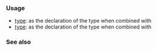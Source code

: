 {{cpp/keyword/title|{{tt|char}}}}
{{cpp/keyword/navbar}}

===Usage===
* [[cpp/language/types#Character types|{{tt|signed char}} type]]: as the declaration of the type when combined with {{rlpt|signed}}
* [[cpp/language/types#Character types|{{tt|unsigned char}} type]]: as the declaration of the type when combined with {{rlpt|unsigned}}

===See also===
{{cpp/keywords/fundamental types list}}

{{langlinks|de|es|fr|it|ja|pt|ru|zh}}
